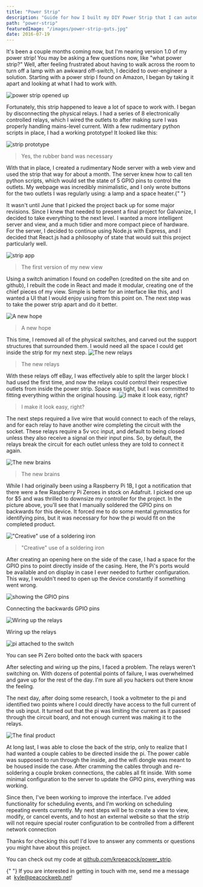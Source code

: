 ```yaml
---
title: "Power Strip"
description: "Guide for how I built my DIY Power Strip that I can automate and control using Google Home with a Raspberry Pi"
path: "power-strip"
featuredImage: "/images/power-strip-guts.jpg"
date: 2016-07-19
---
```


It's been a couple months coming now, but I'm nearing version 1.0 of my
power strip! You may be asking a few questions now, like "what power strip?"
Well, after feeling frustrated about having to walk across the room to turn
off a lamp with an awkward off-switch, I decided to over-engineer a
solution.
Starting with a power strip I found on Amazon, I began by taking it apart
and looking at what I had to work with.

![power strip opened up](./power-strip-guts.jpg)

Fortunately, this strip happened to leave a lot of space to work with. I
began by disconnecting the physical relays. I had a series of 8
electronically controlled relays, which I wired the outlets to after making
sure I was properly handling mains-level current. With a few rudimentary
python scripts in place, I had a working prototype! It looked like this:


![strip prototype](./strip-prototype.jpg)
  
> Yes, the rubber band was necessary




With that in place, I created a rudimentary Node server with a web view and
used the strip that way for about a month. The server knew how to call ten
python scripts, which would set the state of 5 GPIO pins to control the
outlets. My webpage was incredibly minimalistic, and I only wrote buttons
for the two outlets I was regularly using: a lamp and a space heater.{" "}

It wasn't until June that I picked the project back up for some major
revisions. Since I knew that needed to present a final project for
Galvanize, I decided to take everything to the next level. I wanted a more
intelligent server and view, and a much tidier and more compact piece of
hardware. For the server, I decided to continue using Node.js with Express,
and I decided that React.js had a philosophy of state that would suit this
project particularly well.

![strip app](./strip-app.png)

> The first version of my new view

Using a switch animation I found on codePen (credited on the site and on
github), I rebuilt the code in React and made it modular, creating one of
the chief pieces of my view. Simple is better for an interface like this,
and I wanted a UI that I would enjoy using from this point on. The next step
was to take the power strip apart and do it better.

![A new hope](./gutted-strip.jpg)

> A new hope

This time, I removed all of the physical switches, and carved out the
support structures that surrounded them. I would need all the space I could
get inside the strip for my next step.
![The new relays](./strip-with-relays.jpg)

> The new relays

With these relays off eBay, I was effectively able to split the larger block
I had used the first time, and now the relays could control their respective
outlets from inside the power strip. Space was tight, but I was committed to
fitting everything within the original housing.
![I make it look easy, right?](./strip-wiring.jpg)

> I make it look easy, right?

The next steps required a live wire that would connect to each of the
relays, and for each relay to have another wire completing the circuit with
the socket. These relays require a 5v vcc input, and default to being closed
unless they also receive a signal on their input pins. So, by default, the
relays break the circuit for each outlet unless they are told to connect it
again.

![The new brains](./pi-zero.jpg)

> The new brains

While I had originally been using a Raspberry Pi 1B, I got a notification
that there were a few Raspberry Pi Zeroes in stock on Adafruit. I picked one
up for \$5 and was thrilled to downsize my controller for the project. In the
picture above, you'll see that I manually soldered the GPIO pins on
backwards for this device. It forced me to do some mental gymnastics for
identifying pins, but it was necessary for how the pi would fit on the
completed product.

!["Creative" use of a soldering iron](./glory-shot.jpg)

> "Creative" use of a soldering iron

After creating an opening here on the side of the case, I had a space for
the GPIO pins to point directly inside of the casing. Here, the Pi's ports
would be available and on display in case I ever needed to further
configuration. This way, I wouldn't need to open up the device constantly if
something went wrong.

<div className="gallery">
  <img src="./backward-pins.jpg" alt="showing the GPIO pins" />
  <p>Connecting the backwards GPIO pins</p>
  <img src="./strip-wiring.jpg" alt="Wiring up the relays" />
  <p>Wiring up the relays</p>
  <img src="tidying.jpg" alt="pi attached to the switch" />
  <p>
    You can see Pi Zero bolted onto the back with spacers
  </p>
</div>

After selecting and wiring up the pins, I faced a problem. The relays
weren't switching on. With dozens of potential points of failure, I was
overwhelmed and gave up for the rest of the day. I'm sure all you hackers
out there know the feeling.

The next day, after doing some research, I took a voltmeter to the pi and
identified two points where I could directly have access to the full current
of the usb input. It turned out that the pi was limiting the current as it
passed through the circuit board, and not enough current was making it to
the relays.


![The final product](./strip-head-on.jpg)

At long last, I was able to close the back of the strip, only to realize
that I had wanted a couple cables to be directed inside the pi. The power
cable was supposed to run through the inside, and the wifi dongle was meant
to be housed inside the case. After cramming the cables through and
re-soldering a couple broken connections, the cables all fit inside. With
some minimal configuration to the server to update the GPIO pins, everything
was working.

Since then, I've been working to improve the interface. I've added
functionality for scheduling events, and I'm working on scheduling repeating
events currently. My next steps will be to create a view to view, modify, or
cancel events, and to host an external website so that the strip will not
require special router configuration to be controlled from a different
network connection

Thanks for checking this out! I'd love to answer any comments or questions
you might have about this project.

You can check out my code at [github.com/krpeacock/power_strip](github.com/krpeacock/power_strip).

<p>
  {" "}
  If you are interested in getting in touch with me, send me a message at&nbsp;
  <a href="mailto@kyle@peacockweb.net">kyle@peacockweb.net</a>!
</p>
